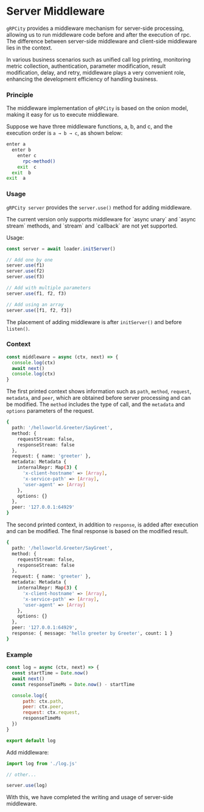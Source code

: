 
# Server Middleware

`gRPCity` provides a middleware mechanism for server-side processing, allowing us to run middleware code before and after the execution of rpc. The difference between server-side middleware and client-side middleware lies in the context.

In various business scenarios such as unified call log printing, monitoring metric collection, authentication, parameter modification, result modification, delay, and retry, middleware plays a very convenient role, enhancing the development efficiency of handling business.

### Principle

The middleware implementation of `gRPCity` is based on the onion model, making it easy for us to execute middleware.

Suppose we have three middleware functions, a, b, and c, and the execution order is `a → b → c`, as shown below:

```bash
enter a
  enter b
    enter c
      rpc-method()
    exit  c
  exit  b
exit  a
```

### Usage

`gRPCity server` provides the `server.use()` method for adding middleware.

<Callout type="warning">
The current version only supports middleware for `async unary` and `async stream` methods, and `stream` and `callback` are not yet supported.
</Callout>

Usage:

```js
const server = await loader.initServer()

// Add one by one
server.use(f1)
server.use(f2)
server.use(f3)

// Add with multiple parameters
server.use(f1, f2, f3)

// Add using an array
server.use([f1, f2, f3])
```

The placement of adding middleware is after `initServer()` and before `listen()`.

### Context

```js
const middleware = async (ctx, next) => {
  console.log(ctx)
  await next()
  console.log(ctx)
}
```

The first printed context shows information such as `path`, `method`, `request`, `metadata`, and `peer`, which are obtained before server processing and can be modified. The `method` includes the type of call, and the `metadata` and `options` parameters of the request.

```bash filename="Terminal"
{
  path: '/helloworld.Greeter/SayGreet',
  method: {
    requestStream: false,
    responseStream: false
  },
  request: { name: 'greeter' },
  metadata: Metadata {
    internalRepr: Map(3) {
      'x-client-hostname' => [Array],
      'x-service-path' => [Array],
      'user-agent' => [Array]
    },
    options: {}
  },
  peer: '127.0.0.1:64929'
}
```

The second printed context, in addition to `response`, is added after execution and can be modified. The final response is based on the modified result.

```bash filename="Terminal" {17}
{
  path: '/helloworld.Greeter/SayGreet',
  method: {
    requestStream: false,
    responseStream: false
  },
  request: { name: 'greeter' },
  metadata: Metadata {
    internalRepr: Map(3) {
      'x-client-hostname' => [Array],
      'x-service-path' => [Array],
      'user-agent' => [Array]
    },
    options: {}
  },
  peer: '127.0.0.1:64929',
  response: { message: 'hello greeter by Greeter', count: 1 }
}
```

### Example

```js filename="log.js"
const log = async (ctx, next) => {
  const startTime = Date.now()
  await next()
  const responseTimeMs = Date.now() - startTime

  console.log({
      path: ctx.path,
      peer: ctx.peer,
      request: ctx.request,
      responseTimeMs
  })
}

export default log
```

Add middleware:

```js filename="server.js"
import log from './log.js'

// other...

server.use(log)
```

With this, we have completed the writing and usage of server-side middleware.
